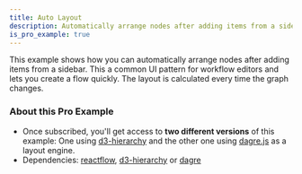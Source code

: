 ```yaml
---
title: Auto Layout
description: Automatically arrange nodes after adding items from a sidebar.
is_pro_example: true
---
```



<ExampleLayout>
  This example shows how you can automatically arrange nodes after adding items
  from a sidebar. This a common UI pattern for workflow editors and lets you
  create a flow quickly. The layout is calculated every time the graph changes.
  <ProExampleViewer variant="dark" slug="auto-layout" />

### About this Pro Example

- Once subscribed, you'll get access to **two different versions** of this example: One using [d3-hierarchy](https://github.com/d3/d3-hierarchy) and the
  other one using [dagre.js](https://github.com/dagrejs/dagre) as a layout
  engine.
- Dependencies: [reactflow](https://www.npmjs.com/package/reactflow), [d3-hierarchy](https://www.npmjs.com/package/d3-hierarchy) or [dagre](https://www.npmjs.com/package/dagre)

</ExampleLayout>
